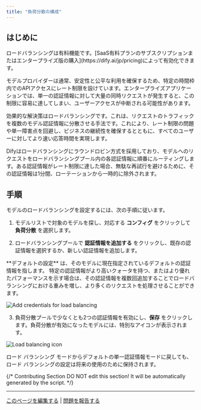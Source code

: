 ```yaml
---
title: "負荷分散の構成"
---
```


## はじめに

<Info>
ロードバランシングは有料機能です。[SaaS有料プランのサブスクリプションまたはエンタープライズ版の購入](https://dify.ai/jp/pricing)によって有効化できます。
</Info>

モデルプロバイダーは通常、安定性と公平な利用を確保するため、特定の時間枠内でのAPIアクセスにレート制限を設けています。エンタープライズアプリケーションでは、単一の認証情報に対して大量の同時リクエストが発生すると、この制限に容易に達してしまい、ユーザーアクセスが中断される可能性があります。

効果的な解決策はロードバランシングです。これは、リクエストのトラフィックを複数のモデル認証情報に分散させる手法です。これにより、レート制限の問題や単一障害点を回避し、ビジネスの継続性を確保するとともに、すべてのユーザーに対してより速い応答時間を実現します。

Difyはロードバランシングにラウンドロビン方式を採用しており、モデルへのリクエストをロードバランシングプール内の各認証情報に順番にルーティングします。ある認証情報がレート制限に達した場合、無駄な再試行を避けるために、その認証情報は1分間、ローテーションから一時的に除外されます。

## 手順

モデルのロードバランシングを設定するには、次の手順に従います。

1. モデルリストで対象のモデルを探し、対応する **コンフィグ** をクリックして **負荷分散** を選択します。

2. ロードバランシングプールで **認証情報を追加する** をクリックし、既存の認証情報を選択するか、新しい認証情報を追加します。

<Info>
**デフォルトの設定** は、そのモデルに現在指定されているデフォルトの認証情報を指します。
</Info>

<Tip>
特定の認証情報がより高いクォータを持つ、またはより優れたパフォーマンスを示す場合は、その認証情報を複数回追加することでロードバランシングにおける重みを増し、より多くのリクエストを処理させることができます。
</Tip>

![Add credentials for load balancing](/images/add_load_balancing_credential.png)

3. 負荷分散プールで少なくとも2つの認証情報を有効にし、**保存** をクリックします。負荷分散が有効になったモデルには、特別なアイコンが表示されます。

![Load balancing icon](/images/load_balancing_icon.png)

<Info>
ロード バランシング モードからデフォルトの単一認証情報モードに戻しても、ロード バランシングの設定は将来の使用のために保持されます。
</Info>

{/*
Contributing Section
DO NOT edit this section!
It will be automatically generated by the script.
*/}

---

[このページを編集する](https://github.com/langgenius/dify-docs/edit/main/ja-jp/guides/model-configuration/load-balancing.mdx) | [問題を報告する](https://github.com/langgenius/dify-docs/issues/new?template=docs.yml)

